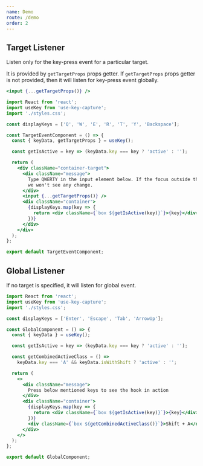 ```yaml
---
name: Demo
route: /demo
order: 2
---
```



## Target Listener

Listen only for the key-press event for a particular target.

It is provided by `getTargetProps` props getter. If `getTargetProps` props getter is not provided, then it will listen for key-press event globally.

```jsx
<input {...getTargetProps()} />
```

<TargetEventComponent />

```jsx
import React from 'react';
import useKey from 'use-key-capture';
import './styles.css';

const displayKeys = ['Q', 'W', 'E', 'R', 'T', 'Y', 'Backspace'];

const TargetEventComponent = () => {
  const { keyData, getTargetProps } = useKey();

  const getIsActive = key => (keyData.key === key ? 'active' : '');

  return (
    <div className="container-target">
      <div className="message">
        Type QWERTY in the input element below. If the focus outside the target,
        we won't see any change.
      </div>
      <input {...getTargetProps()} />
      <div className="container">
        {displayKeys.map(key => {
          return <div className={`box ${getIsActive(key)}`}>{key}</div>;
        })}
      </div>
    </div>
  );
};

export default TargetEventComponent;
```

## Global Listener

If no target is specified, it will listen for global event.

<GlobalComponent />

```jsx
import React from 'react';
import useKey from 'use-key-capture';
import './styles.css';

const displayKeys = ['Enter', 'Escape', 'Tab', 'ArrowUp'];

const GlobalComponent = () => {
  const { keyData } = useKey();

  const getIsActive = key => (keyData.key === key ? 'active' : '');

  const getCombinedActiveClass = () =>
    keyData.key === 'A' && keyData.isWithShift ? 'active' : '';

  return (
    <>
      <div className="message">
        Press below mentioned keys to see the hook in action
      </div>
      <div className="container">
        {displayKeys.map(key => {
          return <div className={`box ${getIsActive(key)}`}>{key}</div>;
        })}
        <div className={`box ${getCombinedActiveClass()}`}>Shift + A</div>
      </div>
    </>
  );
};

export default GlobalComponent;
```
